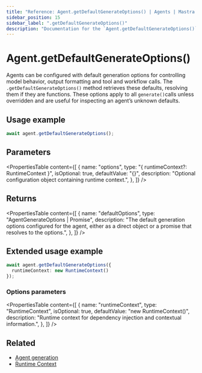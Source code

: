 ```yaml
---
title: "Reference: Agent.getDefaultGenerateOptions() | Agents | Mastra Docs"
sidebar_position: 15
sidebar_label: ".getDefaultGenerateOptions()"
description: "Documentation for the `Agent.getDefaultGenerateOptions()` method in Mastra agents, which retrieves the default options used for generate calls."
---
```


# Agent.getDefaultGenerateOptions()

Agents can be configured with default generation options for controlling model behavior, output formatting and tool and workflow calls. The `.getDefaultGenerateOptions()` method retrieves these defaults, resolving them if they are functions. These options apply to all `generate()`calls unless overridden and are useful for inspecting an agent’s unknown defaults.

## Usage example

```typescript copy
await agent.getDefaultGenerateOptions();
```

## Parameters

<PropertiesTable
  content={[
    {
      name: "options",
      type: "{ runtimeContext?: RuntimeContext }",
      isOptional: true,
      defaultValue: "{}",
      description: "Optional configuration object containing runtime context.",
    },
  ]}
/>

## Returns

<PropertiesTable
  content={[
    {
      name: "defaultOptions",
      type: "AgentGenerateOptions | Promise<AgentGenerateOptions>",
      description: "The default generation options configured for the agent, either as a direct object or a promise that resolves to the options.",
    },
  ]}
/>

## Extended usage example

```typescript copy
await agent.getDefaultGenerateOptions({
  runtimeContext: new RuntimeContext()
});
```

### Options parameters

<PropertiesTable
  content={[
    {
      name: "runtimeContext",
      type: "RuntimeContext",
      isOptional: true,
      defaultValue: "new RuntimeContext()",
      description: "Runtime context for dependency injection and contextual information.",
    },
  ]}
/>

## Related

- [Agent generation](/docs/agents/overview#generating-responses)
- [Runtime Context](/docs/server-db/runtime-context)
